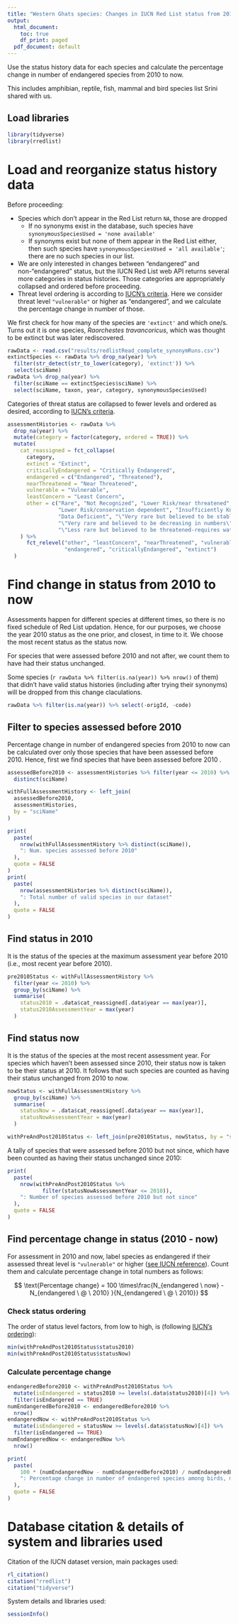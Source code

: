```yaml
---
title: "Western Ghats species: Changes in IUCN Red List status from 2010 to now"
output:
  html_document:
    toc: true
    df_print: paged
  pdf_document: default
---
```


Use the status history data for each species and calculate the percentage change in number of endangered species from 2010 to now.

This includes amphibian, reptile, fish, mammal and bird species list Srini shared with us.

## Load libraries

```r
library(tidyverse)
library(rredlist)
```

# Load and reorganize status history data 

Before proceeding: 

* Species which don't appear in the Red List return `NA`, those are dropped 
    + If no synonyms exist in the database, such species have `synonymousSpeciesUsed = 'none available'`
    + If synonyms exist but none of them appear in the Red List either, then such species have `synonymousSpeciesUsed = 'all available'`; there are no such species in our list.
* We are only interested in changes between "endangered" and non-"endangered" status, but the IUCN Red List web API returns several more categories in status histories. Those categories are appropriately collapsed and ordered before proceeding.
* Threat level ordering is according to [IUCN's criteria](https://www.iucnredlist.org/about/faqs#What%20are%20the%20Red%20List%20Categories%20and%20Criteria). Here we consider threat level `"vulnerable"` or higher as "endangered", and we calculate the percentage change in number of those.

We first check for how many of the species are `'extinct'` and which one/s. Turns out it is one species, _Raorchestes travancoricus_, which was thought to be extinct but was later rediscovered.

```r
rawData <- read.csv("results/redlistRead_complete_synonymRuns.csv")
extinctSpecies <- rawData %>% drop_na(year) %>% 
  filter(str_detect(str_to_lower(category), 'extinct')) %>% 
  select(sciName)
rawData %>% drop_na(year) %>% 
  filter(sciName == extinctSpecies$sciName) %>% 
  select(sciName, taxon, year, category, synonymousSpeciesUsed)
```

Categories of threat status are collapsed to fewer levels and ordered as desired, according to [IUCN's criteria](https://www.iucnredlist.org/about/faqs#What%20are%20the%20Red%20List%20Categories%20and%20Criteria).

```r
assessmentHistories <- rawData %>% 
  drop_na(year) %>% 
  mutate(category = factor(category, ordered = TRUE)) %>% 
  mutate(
    cat_reassigned = fct_collapse(
      category,
      extinct = "Extinct",
      criticallyEndangered = "Critically Endangered",
      endangered = c("Endangered", "Threatened"),
      nearThreatened = "Near Threatened",
      vulnerable = "Vulnerable",
      leastConcern = "Least Concern",
      other = c("Rare", "Not Recognized", "Lower Risk/near threatened", "Lower Risk/least concern",
                "Lower Risk/conservation dependent", "Insufficiently Known", "Indeterminate",
                "Data Deficient", "\"Very rare but believed to be stable or increasing\"",
                "\"Very rare and believed to be decreasing in numbers\"",
                "\"Less rare but believed to be threatened-requires watching\"")
    ) %>% 
      fct_relevel("other", "leastConcern", "nearThreatened", "vulnerable",
                  "endangered", "criticallyEndangered", "extinct")
  )
```
# Find change in status from 2010 to now

Assessments happen for different species at different times, so there is no fixed schedule of Red List updation. Hence, for our purposes, we choose the year 2010 status as the one prior, and closest, in time to it. We choose the most recent status as the status now.

For species that were assessed before 2010 and not after, we count them to have had their status unchanged.

Some species (`r rawData %>% filter(is.na(year)) %>% nrow()` of them) that didn't have valid status histories (including after trying their synonyms) will be dropped from this change claculations.

```r
rawData %>% filter(is.na(year)) %>% select(-origId, -code)
```

## Filter to species assessed before 2010

Percentage change in number of endangered species from 2010 to now can be calculated over only those species that have been assessed before 2010. Hence, first we find species that have been assessed before 2010
.
```r
assessedBefore2010 <- assessmentHistories %>% filter(year <= 2010) %>% 
  distinct(sciName)

withFullAssessmentHistory <- left_join(
  assessedBefore2010,
  assessmentHistories,
  by = "sciName"
)

print(
  paste(
    nrow(withFullAssessmentHistory %>% distinct(sciName)),
    ": Num. species assessed before 2010"
  ),
  quote = FALSE
)
print(
  paste(
    nrow(assessmentHistories %>% distinct(sciName)),
    ": Total number of valid species in our dataset"
  ),
  quote = FALSE
)
```


## Find status in 2010

It is the status of the species at the maximum assessment year before 2010 (i.e., most recent year before 2010).

```r
pre2010Status <- withFullAssessmentHistory %>% 
  filter(year <= 2010) %>% 
  group_by(sciName) %>% 
  summarise(
    status2010 = .data$cat_reassigned[.data$year == max(year)],
    status2010AssessmentYear = max(year)
  )
```

## Find status now

It is the status of the species at the most recent assessment year. For species which haven't been assessed since 2010, their status now is taken to be their status at 2010. It follows that such species are counted as having their status unchanged from 2010 to now.

```r
nowStatus <- withFullAssessmentHistory %>% 
  group_by(sciName) %>% 
  summarise(
    statusNow = .data$cat_reassigned[.data$year == max(year)],
    statusNowAssessmentYear = max(year)
  )

withPreAndPost2010Status <- left_join(pre2010Status, nowStatus, by = "sciName")
```

A tally of species that were assessed before 2010 but not since, which have been counted as having their status unchanged since 2010:

```r
print(
  paste(
    nrow(withPreAndPost2010Status %>% 
           filter(statusNowAssessmentYear <= 2010)),
    ": Number of species assessed before 2010 but not since"
  ),
  quote = FALSE
)
```

## Find percentage change in status (2010 - now)

For assessment in 2010 and now, label species as endangered if their assessed threat level is `"vulnerable"` or higher ([see IUCN reference](https://www.iucnredlist.org/about/faqs#What%20are%20the%20Red%20List%20Categories%20and%20Criteria)). Count them and calculate percentage change in total numbers as follows:

$$
\text{Percentage change} = 100 \times\frac{N_{endangered \ now}  - N_{endangered \ @ \ 2010} }{N_{endangered \ @ \ 2010}} 
$$ 

### Check status ordering
The order of status level factors, from low to high, is (following [IUCN's ordering](https://www.iucnredlist.org/about/faqs#What%20are%20the%20Red%20List%20Categories%20and%20Criteria)):

```r
min(withPreAndPost2010Status$status2010)
min(withPreAndPost2010Status$statusNow)
```

### Calculate percentage change

```r
endangeredBefore2010 <- withPreAndPost2010Status %>% 
  mutate(isEndangered = status2010 >= levels(.data$status2010)[4]) %>% 
  filter(isEndangered == TRUE)
numEndangeredBefore2010 <- endangeredBefore2010 %>% 
  nrow()
endangeredNow <- withPreAndPost2010Status %>% 
  mutate(isEndangered = statusNow >= levels(.data$statusNow)[4]) %>% 
  filter(isEndangered == TRUE)
numEndangeredNow <- endangeredNow %>% 
  nrow()

print(
  paste(
    100 * (numEndangeredNow - numEndangeredBefore2010) / numEndangeredBefore2010,
    ": Percentage change in number of endangered species among birds, mammals, reptiles, fish, amphibians"
  ),
  quote = FALSE
)
```

# Database citation & details of system and libraries used
Citation of the IUCN dataset version, main packages used:
```r
rl_citation()
citation("rredlist")
citation("tidyverse")
```

System details and libraries used:
```r
sessionInfo()
```
